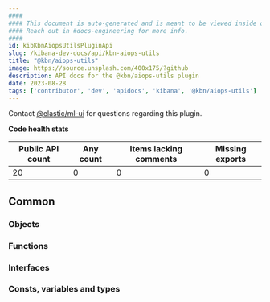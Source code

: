 ```yaml
---
####
#### This document is auto-generated and is meant to be viewed inside our experimental, new docs system.
#### Reach out in #docs-engineering for more info.
####
id: kibKbnAiopsUtilsPluginApi
slug: /kibana-dev-docs/api/kbn-aiops-utils
title: "@kbn/aiops-utils"
image: https://source.unsplash.com/400x175/?github
description: API docs for the @kbn/aiops-utils plugin
date: 2023-08-28
tags: ['contributor', 'dev', 'apidocs', 'kibana', '@kbn/aiops-utils']
---
```




Contact [@elastic/ml-ui](https://github.com/orgs/elastic/teams/ml-ui) for questions regarding this plugin.

**Code health stats**

| Public API count  | Any count | Items lacking comments | Missing exports |
|-------------------|-----------|------------------------|-----------------|
| 20 | 0 | 0 | 0 |

## Common

### Objects
<DocDefinitionList data={kbnAiopsUtilsObj.common.objects}/>

### Functions
<DocDefinitionList data={kbnAiopsUtilsObj.common.functions}/>

### Interfaces
<DocDefinitionList data={kbnAiopsUtilsObj.common.interfaces}/>

### Consts, variables and types
<DocDefinitionList data={kbnAiopsUtilsObj.common.misc}/>

